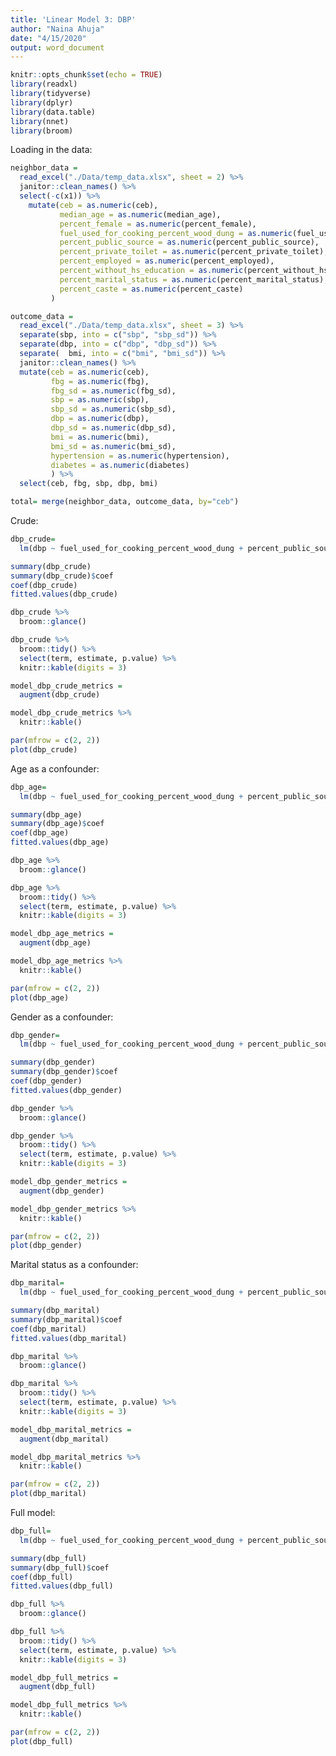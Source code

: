 ```yaml
---
title: 'Linear Model 3: DBP'
author: "Naina Ahuja"
date: "4/15/2020"
output: word_document
---
```


```r
knitr::opts_chunk$set(echo = TRUE)
library(readxl)
library(tidyverse)
library(dplyr)
library(data.table)
library(nnet)
library(broom)
```

Loading in the data:
```r
neighbor_data = 
  read_excel("./Data/temp_data.xlsx", sheet = 2) %>%
  janitor::clean_names() %>% 
  select(-c(x1)) %>% 
    mutate(ceb = as.numeric(ceb),
           median_age = as.numeric(median_age),
           percent_female = as.numeric(percent_female),
           fuel_used_for_cooking_percent_wood_dung = as.numeric(fuel_used_for_cooking_percent_wood_dung),
           percent_public_source = as.numeric(percent_public_source),
           percent_private_toilet = as.numeric(percent_private_toilet),
           percent_employed = as.numeric(percent_employed),
           percent_without_hs_education = as.numeric(percent_without_hs_education),
           percent_marital_status = as.numeric(percent_marital_status),
           percent_caste = as.numeric(percent_caste)
         ) 

outcome_data = 
  read_excel("./Data/temp_data.xlsx", sheet = 3) %>%
  separate(sbp, into = c("sbp", "sbp_sd")) %>% 
  separate(dbp, into = c("dbp", "dbp_sd")) %>% 
  separate(  bmi, into = c("bmi", "bmi_sd")) %>% 
  janitor::clean_names() %>% 
  mutate(ceb = as.numeric(ceb),
         fbg = as.numeric(fbg),
         fbg_sd = as.numeric(fbg_sd),
         sbp = as.numeric(sbp),
         sbp_sd = as.numeric(sbp_sd),
         dbp = as.numeric(dbp),
         dbp_sd = as.numeric(dbp_sd),
         bmi = as.numeric(bmi),
         bmi_sd = as.numeric(bmi_sd),
         hypertension = as.numeric(hypertension),
         diabetes = as.numeric(diabetes)
         ) %>% 
  select(ceb, fbg, sbp, dbp, bmi)

total= merge(neighbor_data, outcome_data, by="ceb")
```

Crude:
```r
dbp_crude=
  lm(dbp ~ fuel_used_for_cooking_percent_wood_dung + percent_public_source + percent_private_toilet + percent_employed + percent_without_hs_education + percent_caste, data=total)

summary(dbp_crude)
summary(dbp_crude)$coef
coef(dbp_crude)
fitted.values(dbp_crude)

dbp_crude %>% 
  broom::glance()

dbp_crude %>% 
  broom::tidy() %>% 
  select(term, estimate, p.value) %>% 
  knitr::kable(digits = 3)

model_dbp_crude_metrics =
  augment(dbp_crude) 

model_dbp_crude_metrics %>% 
  knitr::kable()

par(mfrow = c(2, 2))
plot(dbp_crude)
```

Age as a confounder:
```r
dbp_age=
  lm(dbp ~ fuel_used_for_cooking_percent_wood_dung + percent_public_source + percent_private_toilet + percent_employed + percent_without_hs_education + percent_caste + median_age, data=total)

summary(dbp_age)
summary(dbp_age)$coef
coef(dbp_age)
fitted.values(dbp_age)

dbp_age %>% 
  broom::glance()

dbp_age %>% 
  broom::tidy() %>% 
  select(term, estimate, p.value) %>% 
  knitr::kable(digits = 3)

model_dbp_age_metrics =
  augment(dbp_age) 

model_dbp_age_metrics %>% 
  knitr::kable()

par(mfrow = c(2, 2))
plot(dbp_age)
```

Gender as a confounder:

```r
dbp_gender=
  lm(dbp ~ fuel_used_for_cooking_percent_wood_dung + percent_public_source + percent_private_toilet + percent_employed + percent_without_hs_education + percent_caste + percent_female, data=total)

summary(dbp_gender)
summary(dbp_gender)$coef
coef(dbp_gender)
fitted.values(dbp_gender)

dbp_gender %>% 
  broom::glance()

dbp_gender %>% 
  broom::tidy() %>% 
  select(term, estimate, p.value) %>% 
  knitr::kable(digits = 3)

model_dbp_gender_metrics =
  augment(dbp_gender) 

model_dbp_gender_metrics %>% 
  knitr::kable()

par(mfrow = c(2, 2))
plot(dbp_gender)
```

Marital status as a confounder:

```r
dbp_marital=
  lm(dbp ~ fuel_used_for_cooking_percent_wood_dung + percent_public_source + percent_private_toilet + percent_employed + percent_without_hs_education + percent_caste + percent_marital_status, data=total)

summary(dbp_marital)
summary(dbp_marital)$coef
coef(dbp_marital)
fitted.values(dbp_marital)

dbp_marital %>% 
  broom::glance()

dbp_marital %>% 
  broom::tidy() %>% 
  select(term, estimate, p.value) %>% 
  knitr::kable(digits = 3)

model_dbp_marital_metrics =
  augment(dbp_marital) 

model_dbp_marital_metrics %>% 
  knitr::kable()

par(mfrow = c(2, 2))
plot(dbp_marital)
```

Full model:
```r
dbp_full=
  lm(dbp ~ fuel_used_for_cooking_percent_wood_dung + percent_public_source + percent_private_toilet + percent_employed + percent_without_hs_education + percent_caste + median_age + percent_female + percent_marital_status, data=total)

summary(dbp_full)
summary(dbp_full)$coef
coef(dbp_full)
fitted.values(dbp_full)

dbp_full %>% 
  broom::glance()

dbp_full %>% 
  broom::tidy() %>% 
  select(term, estimate, p.value) %>% 
  knitr::kable(digits = 3)

model_dbp_full_metrics =
  augment(dbp_full) 

model_dbp_full_metrics %>% 
  knitr::kable()

par(mfrow = c(2, 2))
plot(dbp_full)
```
